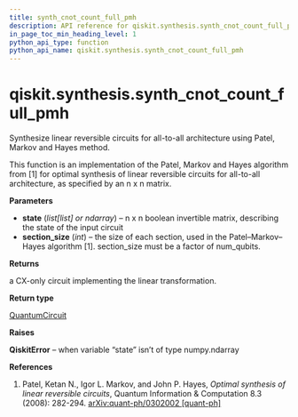 ```yaml
---
title: synth_cnot_count_full_pmh
description: API reference for qiskit.synthesis.synth_cnot_count_full_pmh
in_page_toc_min_heading_level: 1
python_api_type: function
python_api_name: qiskit.synthesis.synth_cnot_count_full_pmh
---
```


<span id="qiskit-synthesis-synth-cnot-count-full-pmh" />

# qiskit.synthesis.synth\_cnot\_count\_full\_pmh

<Function id="qiskit.synthesis.synth_cnot_count_full_pmh" isDedicatedPage={true} github="https://github.com/qiskit/qiskit/tree/stable/0.23/qiskit/synthesis/linear/graysynth.py" signature="synth_cnot_count_full_pmh(state, section_size=2)">
  Synthesize linear reversible circuits for all-to-all architecture using Patel, Markov and Hayes method.

  This function is an implementation of the Patel, Markov and Hayes algorithm from \[1] for optimal synthesis of linear reversible circuits for all-to-all architecture, as specified by an n x n matrix.

  **Parameters**

  *   **state** (*list\[list] or ndarray*) – n x n boolean invertible matrix, describing the state of the input circuit
  *   **section\_size** (*int*) – the size of each section, used in the Patel–Markov–Hayes algorithm \[1]. section\_size must be a factor of num\_qubits.

  **Returns**

  a CX-only circuit implementing the linear transformation.

  **Return type**

  [QuantumCircuit](qiskit.circuit.QuantumCircuit "qiskit.circuit.QuantumCircuit")

  **Raises**

  **QiskitError** – when variable “state” isn’t of type numpy.ndarray

  **References**

  1.  Patel, Ketan N., Igor L. Markov, and John P. Hayes, *Optimal synthesis of linear reversible circuits*, Quantum Information & Computation 8.3 (2008): 282-294. [arXiv:quant-ph/0302002 \[quant-ph\]](https://arxiv.org/abs/quant-ph/0302002)
</Function>

